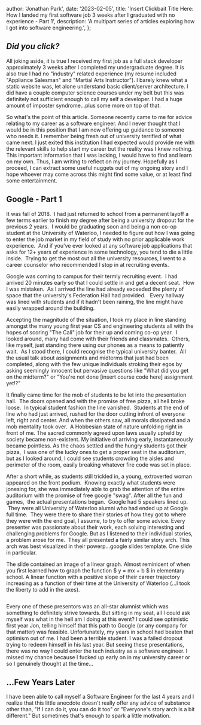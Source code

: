 
  author: 'Jonathan Park',
  date: '2023-02-05',
  title:
    'Insert Clickbait Title Here: How I landed my first software job 3 weeks after I graduated with no experience - Part 1',
  description: 'A multipart series of articles exploring how I got into software engineering.',
};


## _Did you click?_

All joking aside, it is true I received my first job as a full stack developer approximately 3 weeks
after I completed my undergraduate degree. It is also true I had no "industry" related experience
(my resume included "Appliance Salesman" and "Martial Arts Instructor"). I barely knew what a static
website was, let alone understand basic client/server architecture. I did have a couple computer
science courses under my belt but this was definitely not sufficient enough to call my self a
developer. I had a huge amount of imposter syndrome...plus some more on top of that.

So what's the point of this article. Someone recently came to me for advice relating to my career as
a software engineer. And I never thought that I would be in this position that I am now offering up
guidance to someone who needs it. I remember being fresh out of university terrified of what came
next. I just exited this institution I had expected would provide me with the relevant skills to
help start my career but the reality was I knew nothing. This important information that I was
lacking, I would have to find and learn on my own. Thus, I am writing to reflect on my journey.
Hopefully as I proceed, I can extract some useful nuggets out of my ongoing story and I hope whoever
may come across this might find some value, or at least find some entertainment.

## Google - Part 1

It was fall of 2018.  I had just returned to school from a permanent layoff a few terms earlier to
finish my degree after being a university dropout for the previous 2 years.  I would be graduating
soon and being a non co-op student at the University of Waterloo, I needed to figure out how I was
going to enter the job market in my field of study with no prior applicable work experience.  And if
you've ever looked at any software job applications that asks for 12+ years of experience in some
technology, you tend to die a little inside.  Trying to get the most out all the university
resources, I went to a career counselor who recommended I stop in at recruiting events.

Google was coming to campus for their termly recruiting event.  I had arrived 20 minutes early so
that I could settle in and get a decent seat.  How I was mistaken.  As I arrived the line had
already exceeded the plenty of space that the university's Federation Hall had provided.   Every
hallway was lined with students and if it hadn't been raining, the line might have easily wrapped
around the building.

Accepting the magnitude of the situation, I took my place in line standing amongst the many young
first year CS and engineering students all with the hopes of scoring "The Cali" job for their up and
coming co-op year.  I looked around, many had come with their friends and classmates.  Others, like
myself, just standing there using our phones as a means to patiently wait.  As I stood there, I
could recognise the typical university banter.  All the usual talk about assignments and midterms
that just had been completed, along with the few unique individuals stroking their egos by asking
seemingly innocent but pervasive questions like "What did you get on the midterm?" or "You're not
done [insert course code here] assignment yet!?"

It finally came time for the mob of students to be let into the presentation hall.  The doors opened
and with the promise of free pizza, all hell broke loose.  In typical student fashion the line
vanished.  Students at the end of line who had just arrived, rushed for the door cutting infront of
everyone left, right and center. And when the others saw, all morals dissipated and a mob mentality
took over.  A Hobbesian state of nature unfolding right in front of me. The sacred commonly agreed
upon laws usually upheld by society became non-existent. My initiative of arriving early,
instantaneously became pointless. As the chaos settled and the hungry students got their pizza,  I
was one of the lucky ones to get a proper seat in the auditorium, but as I looked around, I could
see students crowding the aisles and perimeter of the room, easily breaking whatever fire code was
set in place.

After a short while, as students still trickled in, a young, extroverted woman appeared on the front
podium.  Knowing exactly what students were jonesing for, she was immediately able to grab the
attention of the entire auditorium with the promise of free google "swag". After all the fun and
games,  the actual presentations began.  Google had 5 speakers lined up.  They were all University
of Waterloo alumni who had ended up at Google full time.  They were there to share their stories of
how they got to where they were with the end goal, I assume, to try to offer some advice. Every
presenter was passionate about their work, each solving interesting and challenging problems for
Google. But as I listened to their individual stories, a problem arose for me.  They all presented a
fairly similar story arch. This arch was best visualized in their powerp...google slides template.
One slide in particular.

The slide contained an image of a linear graph. Almost reminicent of when you first learned how to
graph the function $ y = mx + b $ in elementary school. A linear function with a positive slope of
their career trajectory increasing as a function of their time at the University of Waterloo (...I
took the liberty to add in the axes).

<Image src={coopGraph} alt="" />

Every one of these presentors was an all-star alumnist which was something to definitely strive
towards. But sitting in my seat, all I could ask myself was what in the hell am I doing at this
event? I could see optimistic first year Jon, telling himself that this path to Google (or any
company for that matter) was feasible. Unfortunately, my years in school had beaten that optimism
out of me. I had been a terrible student. I was a failed dropout trying to redeem himself in his
last year. But seeing these presentations, there was no way I could enter the tech industry as a
software engineer. I missed my chance because I fucked up early on in my university career or so I
genuinely thought at the time...

## ...Few Years Later

I have been able to call myself a Software Engineer for the last 4 years and I realize that this
little anecdote doesn't really offer any advice of substance other than, "If I can do it, you can do
it too" or "Everyone's story arch is a bit different." But sometimes that's enough to spark a little
motivation.
